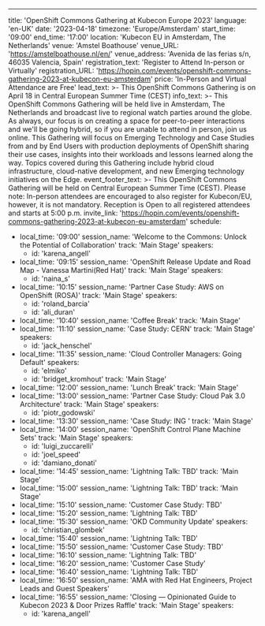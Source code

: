 ---
title: 'OpenShift Commons Gathering at Kubecon Europe 2023'
language: 'en-UK'
date: '2023-04-18'
timezone: 'Europe/Amsterdam'
start_time: '09:00'
end_time: '17:00'
location: 'Kubecon EU in Amsterdam, The Netherlands'
venue: 'Amstel Boathouse'
venue_URL: 'https://amstelboathouse.nl/en/'
venue_address: 'Avenida de las ferias s/n, 46035 Valencia, Spain'
registration_text: 'Register to Attend In-person or Virtually'
registration_URL: 'https://hopin.com/events/openshift-commons-gathering-2023-at-kubecon-eu-amsterdam'
price: 'In-Person and Virtual Attendance are Free'
lead_text: >-
  This OpenShift Commons Gathering is on April 18 in Central European Summer Time (CEST)
info_text: >-
  This OpenShift Commons Gathering will be held live in Amsterdam, The Netherlands and broadcast live to regional watch parties around the globe. As always, our focus is on creating a space for peer-to-peer interactions and we'll be going hybrid, so if you are unable to attend in person, join us online. This Gathering will focus on Emerging Technology and Case Studies from and by End Users with production deployments of OpenShift sharing their use cases, insights into their workloads and  lessons learned along the way. Topics covered during this Gathering include hybrid cloud infrastructure, cloud-native development, and new Emerging technology initiatives on the Edge.
event_footer_text: >-
  This OpenShift Commons Gathering will be held on Central European Summer Time (CEST). Please note: In-person attendees are encouraged to also register for Kubecon/EU, however, it is not mandatory. Reception is Open to all registered attendees and starts at 5:00 p.m.
invite_link: 'https://hopin.com/events/openshift-commons-gathering-2023-at-kubecon-eu-amsterdam'
schedule:
  - local_time: '09:00'
    session_name: 'Welcome to the Commons: Unlock the Potential of Collaboration'
    track: 'Main Stage'
    speakers:
      - id: 'karena_angell'
  - local_time: '09:15'
    session_name: 'OpenShift Release Update and Road Map - Vanessa Martini(Red Hat)'
    track: 'Main Stage'
    speakers:
      - id: 'naina_s'
  - local_time: '10:15'
    session_name: 'Partner Case Study: AWS on OpenShift (ROSA)'
    track: 'Main Stage'
    speakers:
      - id: 'roland_barcia'
      - id: 'ali_duran'
  - local_time: '10:40'
    session_name: 'Coffee Break'
    track: 'Main Stage'
  - local_time: '11:10'
    session_name: 'Case Study: CERN'
    track: 'Main Stage'
    speakers:
      - id: 'jack_henschel'
  - local_time: '11:35'
    session_name: 'Cloud Controller Managers: Going Default'
    speakers:
      - id: 'elmiko'
      - id: 'bridget_kromhout'
    track: 'Main Stage'
  - local_time: '12:00'
    session_name: 'Lunch Break'
    track: 'Main Stage'
  - local_time: '13:00'
    session_name: 'Partner Case Study: Cloud Pak 3.0 Architecture'
    track: 'Main Stage'
    speakers:
      - id: 'piotr_godowski'
  - local_time: '13:30'
    session_name: 'Case Study: ING '
    track: 'Main Stage'
  - local_time: '14:00'
    session_name: 'OpenShift Control Plane Machine Sets'
    track: 'Main Stage'
    speakers: 
      - id: 'luigi_zuccarelli'
      - id: 'joel_speed'
      - id: 'damiano_donati'
  - local_time: '14:45'
    session_name: 'Lightning Talk: TBD'
    track: 'Main Stage'
  - local_time: '15:00'
    session_name: 'Lightning Talk: TBD'
    track: 'Main Stage'
  - local_time: '15:10'
    session_name: 'Customer Case Study: TBD'
  - local_time: '15:20'
    session_name: 'Lightning Talk: TBD'
  - local_time: '15:30'
    session_name: 'OKD Community Update'
    speakers:
      - id: 'christian_glombek'
  - local_time: '15:40'
    session_name: 'Lightning Talk: TBD'
  - local_time: '15:50'
    session_name: 'Customer Case Study: TBD'
  - local_time: '16:10'
    session_name: 'Lightning Talk: TBD'
  - local_time: '16:20'
    session_name: 'Customer Case Study'
  - local_time: '16:40'
    session_name: 'Lightning Talk: TBD'
  - local_time: '16:50'
    session_name: 'AMA with Red Hat Engineers, Project Leads and Guest Speakers'
  - local_time: '16:55'
    session_name: 'Closing — Opinionated Guide to Kubecon 2023 & Door Prizes Raffle'
    track: 'Main Stage'
    speakers:
      - id: 'karena_angell'
